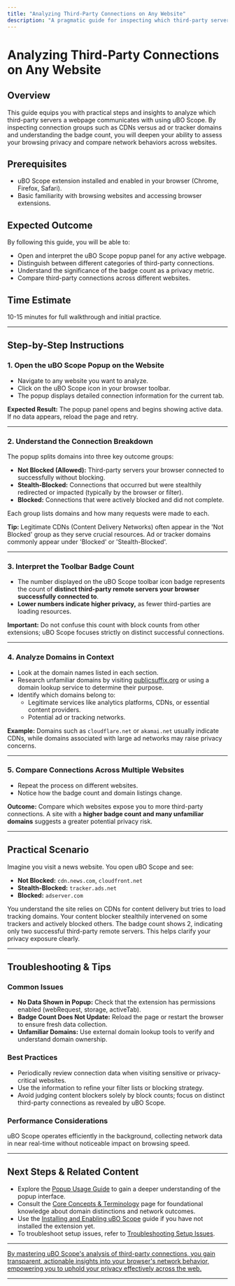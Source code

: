 ```yaml
---
title: "Analyzing Third-Party Connections on Any Website"
description: "A pragmatic guide for inspecting which third-party servers a webpage communicates with. Includes interpreting connection groups (e.g., CDN vs. ad/tracker domains) and explains why a lower badge count signals increased privacy. Illustrates comparison across sites."
---
```


# Analyzing Third-Party Connections on Any Website

## Overview
This guide equips you with practical steps and insights to analyze which third-party servers a webpage communicates with using uBO Scope. By inspecting connection groups such as CDNs versus ad or tracker domains and understanding the badge count, you will deepen your ability to assess your browsing privacy and compare network behaviors across websites.

## Prerequisites
- uBO Scope extension installed and enabled in your browser (Chrome, Firefox, Safari).
- Basic familiarity with browsing websites and accessing browser extensions.

## Expected Outcome
By following this guide, you will be able to:
- Open and interpret the uBO Scope popup panel for any active webpage.
- Distinguish between different categories of third-party connections.
- Understand the significance of the badge count as a privacy metric.
- Compare third-party connections across different websites.

## Time Estimate
10-15 minutes for full walkthrough and initial practice.

---

## Step-by-Step Instructions

### 1. Open the uBO Scope Popup on the Website
- Navigate to any website you want to analyze.
- Click on the uBO Scope icon in your browser toolbar.
- The popup displays detailed connection information for the current tab.

**Expected Result:**
The popup panel opens and begins showing active data. If no data appears, reload the page and retry.

---

### 2. Understand the Connection Breakdown
The popup splits domains into three key outcome groups:

- **Not Blocked (Allowed):** Third-party servers your browser connected to successfully without blocking.
- **Stealth-Blocked:** Connections that occurred but were stealthily redirected or impacted (typically by the browser or filter).
- **Blocked:** Connections that were actively blocked and did not complete.

Each group lists domains and how many requests were made to each.

**Tip:** Legitimate CDNs (Content Delivery Networks) often appear in the 'Not Blocked' group as they serve crucial resources. Ad or tracker domains commonly appear under 'Blocked' or 'Stealth-Blocked'.

---

### 3. Interpret the Toolbar Badge Count
- The number displayed on the uBO Scope toolbar icon badge represents the count of **distinct third-party remote servers your browser successfully connected to**.
- **Lower numbers indicate higher privacy,** as fewer third-parties are loading resources.

**Important:** Do not confuse this count with block counts from other extensions; uBO Scope focuses strictly on distinct successful connections.

---

### 4. Analyze Domains in Context
- Look at the domain names listed in each section.
- Research unfamiliar domains by visiting [publicsuffix.org](https://publicsuffix.org/) or using a domain lookup service to determine their purpose.
- Identify which domains belong to:
  - Legitimate services like analytics platforms, CDNs, or essential content providers.
  - Potential ad or tracking networks.

**Example:** Domains such as `cloudflare.net` or `akamai.net` usually indicate CDNs, while domains associated with large ad networks may raise privacy concerns.

---

### 5. Compare Connections Across Multiple Websites
- Repeat the process on different websites.
- Notice how the badge count and domain listings change.

**Outcome:**
Compare which websites expose you to more third-party connections.
A site with a **higher badge count and many unfamiliar domains** suggests a greater potential privacy risk.

---

## Practical Scenario
Imagine you visit a news website. You open uBO Scope and see:
- **Not Blocked:** `cdn.news.com`, `cloudfront.net`
- **Stealth-Blocked:** `tracker.ads.net`
- **Blocked:** `adserver.com`

You understand the site relies on CDNs for content delivery but tries to load tracking domains. Your content blocker stealthily intervened on some trackers and actively blocked others. The badge count shows 2, indicating only two successful third-party remote servers. This helps clarify your privacy exposure clearly.

---

## Troubleshooting & Tips

### Common Issues
- **No Data Shown in Popup:** Check that the extension has permissions enabled (webRequest, storage, activeTab).
- **Badge Count Does Not Update:** Reload the page or restart the browser to ensure fresh data collection.
- **Unfamiliar Domains:** Use external domain lookup tools to verify and understand domain ownership.

### Best Practices
- Periodically review connection data when visiting sensitive or privacy-critical websites.
- Use the information to refine your filter lists or blocking strategy.
- Avoid judging content blockers solely by block counts; focus on distinct third-party connections as revealed by uBO Scope.

### Performance Considerations
uBO Scope operates efficiently in the background, collecting network data in near real-time without noticeable impact on browsing speed.

---

## Next Steps & Related Content
- Explore the [Popup Usage Guide](https://github.com/gorhill/uBO-Scope/blob/main/docs/guides/getting-started/using-popup-view.md) to gain a deeper understanding of the popup interface.
- Consult the [Core Concepts & Terminology](https://github.com/gorhill/uBO-Scope/blob/main/docs/overview/key-concepts-and-architecture/core-terms-concepts.md) page for foundational knowledge about domain distinctions and network outcomes.
- Use the [Installing and Enabling uBO Scope](https://github.com/gorhill/uBO-Scope/blob/main/docs/guides/getting-started/install-extension.md) guide if you have not installed the extension yet.
- To troubleshoot setup issues, refer to [Troubleshooting Setup Issues](https://github.com/gorhill/uBO-Scope/blob/main/docs/getting-started/configuration-usage/troubleshooting.md).

---

<u>By mastering uBO Scope's analysis of third-party connections, you gain transparent, actionable insights into your browser's network behavior, empowering you to uphold your privacy effectively across the web.</u>

---